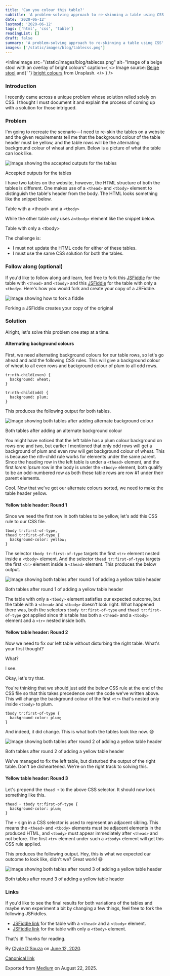 ```yaml
---
title: 'Can you colour this table?'
subtitle: 'A problem-solving approach to re-skinning a table using CSS'
date: '2020-06-12'
lastmod: '2020-06-12'
tags: ['html', 'css', 'table']
readingList: []
draft: false
summary: 'A problem-solving approach to re-skinning a table using CSS'
images: ['/static/images/blog/tablecss.png']
---
```


<InlineImage
  src="/static/images/blog/tablecss.png"
  alt="Image of a beige stool with an overlay of bright colours"
  caption={
    <>
      Image source: <a href="https://unsplash.com/photos/4kTbAMRAHtQ">Beige stool</a> and{' '}
      <a href="https://unsplash.com/photos/wHddViTmSvA">bright colours</a> from Unsplash.
    </>
  }
/>

### Introduction

I recently came across a unique problem whose solution relied solely on CSS. I thought I must document it and explain the process of coming up with a solution for those intrigued.

### Problem

I'm going to recreate the scenario — I need to re-skin the tables on a website and the given requirements tell me that the background colour of the table header must be yellow, and the table rows will be the alternating background colour of wheat and plum. Below is a picture of what the table can look like.

![Image showing the accepted outputs for the tables](/static/posts/1_Y38uXZt5W0qMVULd3PJORg.png)

Accepted outputs for the tables

I have two tables on the website, however, the HTML structure of both the tables is different. One makes use of a `<thead>` and `<tbody>` element to distinguish the table's header from the body. The HTML looks something like the snippet below.

Table with a \<thead> and a `<tbody>`

While the other table only uses a`<tbody>` element like the snippet below.

Table with only a \<tbody>

The challenge is:

- I must not update the HTML code for either of these tables.
- I must use the same CSS solution for both the tables.

### Follow along (optional)

If you'd like to follow along and learn, feel free to fork this [JSFiddle](https://jsfiddle.net/o9jwtmsn/) for the table with `<thead>` and `<tbody>` and this [JSFiddle](https://jsfiddle.net/84qkvu3g/) for the table with only a `<tbody>`. Here's how you would fork and create your copy of a JSFiddle.

![Image showing how to fork a fiddle](/static/posts/1_oBAnpwfnefr2yINjPmVOiA.png)

Forking a JSFiddle creates your copy of the original

### Solution

Alright, let's solve this problem one step at a time.

#### Alternating background colours

First, we need alternating background colours for our table rows, so let's go ahead and add the following CSS rules. This will give a background colour of wheat to all even rows and background colour of plum to all odd rows.

```
tr:nth-child(even) {
  background: wheat;
}
```

```
tr:nth-child(odd) {
  background: plum;
}
```

This produces the following output for both tables.

![Image showing both tables after adding alternate background colour](/static/posts/1_sXLuA3BjlVUIohw2XZE-rg.png)

Both tables after adding an alternate background colour

You might have noticed that the left table has a plum colour background on rows one and two, but earlier I mentioned that only odd rows will get a background of plum and even row will get background colour of wheat. This is because the nth-child rule works for elements under the same parent. Since the heading row in the left table is under a `<thead>` element, and the first _lorem ipsum_ row in the body is under the `<tbody>` element, both qualify to be an odd-numbered row as both these table rows are row #1 under their parent elements.

Cool. Now that we've got our alternate colours sorted, we need to make the table header yellow.

#### Yellow table header: Round 1

Since we need the first row in both tables to be yellow, let's add this CSS rule to our CSS file.

```
tbody tr:first-of-type,
thead tr:first-of-type {
  background-color: yellow;
}
```

The selector `tbody tr:first-of-type` targets the first `<tr>` element nested inside a `<tbody>` element. And the selector `thead tr:first-of-type` targets the first `<tr>` element inside a `<thead>` element. This produces the below output.

![Image showing both tables after round 1 of adding a yellow table header](/static/posts/1_5N6ReDUBZfxxF3a3Ij70cw.png)

Both tables after round 1 of adding a yellow table header

The table with only a `<tbody>` element satisfies our expected outcome, but the table with a `<thead>` and `<tbody>` doesn't look right. What happened there was, both the selectors `tbody tr:first-of-type` and `thead tr:first-of-type` got applied since this table has both a `<thead>` and a `<tbody> `element and a `<tr>` nested inside both.

#### Yellow table header: Round 2

Now we need to fix our left table without disturbing the right table. What's your first thought?

What?

I see.

Okay, let's try that.

You're thinking that we should just add the below CSS rule at the end of the CSS file so that this takes precedence over the code we've written above. This will change the background colour of the first `<tr>` that's nested only inside `<tbody>` to plum.

```
tbody tr:first-of-type {
  background-color: plum;
}
```

And indeed, it did change. This is what both the tables look like now. 😅

![Image showing both tables after round 2 of adding a yellow table header](/static/posts/1_vee0G-Hr-4qK7qENDDxsBA.png)

Both tables after round 2 of adding a yellow table header

We've managed to fix the left table, but disturbed the output of the right table. Don't be disheartened. We're on the right track to solving this.

#### Yellow table header: Round 3

Let's prepend the `thead +` to the above CSS selector. It should now look something like this.

```
thead + tbody tr:first-of-type {
  background-color: plum;
}
```

The `+` sign in a CSS selector is used to represent an adjacent sibling. This means the `<thead>` and `<tbody>` elements must be adjacent elements in the produced HTML, and `<tbody>` must appear immediately after `<thead>` and not before. The first `<tr>` element under such a `<tbody>` element will get this CSS rule applied.

This produces the following output. Hey, this is what we expected our outcome to look like, didn't we? Great work! 😄

![Image showing both tables after round 3 of adding a yellow table header](/static/posts/1_S-aakFAiGDxJu7IGLbPdMg.png)

Both tables after round 3 of adding a yellow table header

### Links

If you'd like to see the final results for both variations of the tables and maybe even experiment a bit by changing a few things, feel free to fork the following JSFiddles.

- [JSFiddle link](https://jsfiddle.net/Lwsvq6d0/2/) for the table with a `<thead>` and a `<tbody>` element.
- [JSFiddle link](https://jsfiddle.net/0nL12u9k/) for the table with only a `<tbody>` element.

That's it! Thanks for reading.

By [Clyde D'Souza](https://medium.com/@clydedz) on [June 12, 2020](https://medium.com/p/6e3a7393c9c8).

[Canonical link](https://medium.com/@clydedz/can-you-colour-this-table-6e3a7393c9c8)

Exported from [Medium](https://medium.com) on August 22, 2025.
